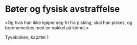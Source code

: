 # Bøter og fysisk avstraffelse

«Og hvis han ikke kjøper seg fri fra pisking, skal han piskes, og brennemerkes med en nøkkel på kinnet.»

Tyvebolken, kapittel 1
